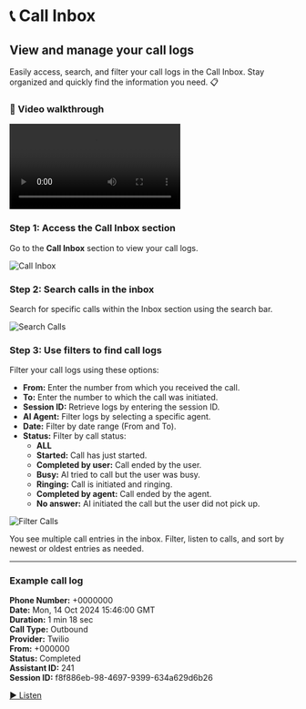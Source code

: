 # 📞 Call Inbox

## View and manage your call logs

Easily access, search, and filter your call logs in the Call Inbox. Stay organized and quickly find the information you need. 📋

### 🎥 Video walkthrough

<div class="card-video">
  <video src="https://storage.googleapis.com/helpsessionvideos/Contactswing/Videos/voicelog.mp4" autoplay playsinline controls title="Call Inbox Video"></video>
</div>

### Step 1: Access the Call Inbox section

Go to the **Call Inbox** section to view your call logs.

<img src="https://storage.googleapis.com/helpsessionvideos/Contactswing/images/calll.jpg" alt="Call Inbox" />

### Step 2: Search calls in the inbox

Search for specific calls within the Inbox section using the search bar.

<img src="https://storage.googleapis.com/helpsessionvideos/Contactswing/images/search.jpg" alt="Search Calls" />

### Step 3: Use filters to find call logs

Filter your call logs using these options:

- **From:** Enter the number from which you received the call.
- **To:** Enter the number to which the call was initiated.
- **Session ID:** Retrieve logs by entering the session ID.
- **AI Agent:** Filter logs by selecting a specific agent.
- **Date:** Filter by date range (From and To).
- **Status:** Filter by call status:
  - **ALL**
  - **Started:** Call has just started.
  - **Completed by user:** Call ended by the user.
  - **Busy:** AI tried to call but the user was busy.
  - **Ringing:** Call is initiated and ringing.
  - **Completed by agent:** Call ended by the agent.
  - **No answer:** AI initiated the call but the user did not pick up.

<img src="https://storage.googleapis.com/helpsessionvideos/Contactswing/images/filter.jpg" alt="Filter Calls" />

You see multiple call entries in the inbox. Filter, listen to calls, and sort by newest or oldest entries as needed.

---

### Example call log

**Phone Number:** +0000000  
**Date:** Mon, 14 Oct 2024 15:46:00 GMT  
**Duration:** 1 min 18 sec  
**Call Type:** Outbound  
**Provider:** Twilio  
**From:** +000000  
**Status:** Completed  
**Assistant ID:** 241  
**Session ID:** f8f886eb-98-4697-9399-634a629d6b26

[▶️ Listen](#)
